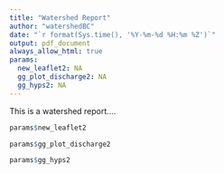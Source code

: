 ```yaml
---
title: "Watershed Report"
author: "watershedBC"
date: "`r format(Sys.time(), '%Y-%m-%d %H:%m %Z')`"
output: pdf_document
always_allow_html: true
params: 
  new_leaflet2: NA
  gg_plot_discharge2: NA
  gg_hyps2: NA
---
```


This is a watershed report.... 

```r
params$new_leaflet2
```

```r
params$gg_plot_discharge2
```

```r
params$gg_hyps2
```

